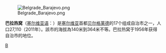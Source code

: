 {{Unreferenced|time=2022-01-21T02:53:17+00:00}}
{{coord|44|35|N|20|25|E|display=title}}
[[File:Belgrade_Barajevo.png|right]]

'''巴拉热窝'''（[[塞尔维亚语|塞尔维亚语]]：'''{{lang|sr|Barajevo}}'''）是[[塞尔维亚|塞尔维亚]]首都[[贝尔格莱德|贝尔格莱德]]的17个组成自治市之一，人口27,110（2011年）。該市的海拔為140米到364米不等。巴拉热窝于1956年获得自治市的地位。

{{Serbia-stub}}

[[Category:贝尔格莱德|B]]
